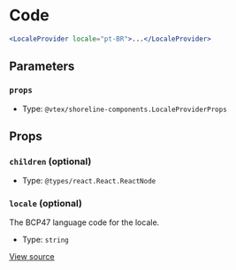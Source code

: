 # Code

```jsx
<LocaleProvider locale="pt-BR">...</LocaleProvider>
```

## Parameters

### `props`

- Type: `@vtex/shoreline-components.LocaleProviderProps`

## Props

### `children` (optional)

- Type: `@types/react.React.ReactNode`

### `locale` (optional)

The BCP47 language code for the locale.

- Type: `string`

[View source](https://github.com/vtex/shoreline/blob/4b310ee4d/packages/components/src/locale/locale-provider.tsx#L13)
